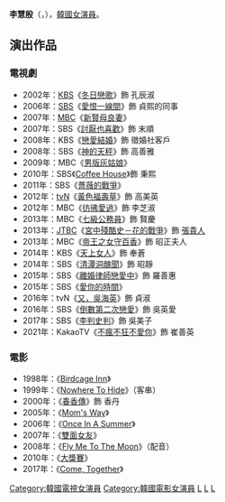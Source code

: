 {{藝人
| 姓名 = 李慧殷
| 類型 = 女演員
| 相片 = 
| 國籍 = {{KOR}}
| 出生日期 = {{birth_date_and_age|1973|5|23}}
| 出生地 = {{KOR}}[[仁川廣域市|仁川廣域市]]
| 語言 = [[韓語|韓語]]、[[英語|英語]]
| 教育程度 = [[中央大學_(韓國)|中央大學]]戲劇電影學[[學士|學士]]<br />[[中央大學_(韓國)|中央大學]]大學院戲劇電影學[[碩士|碩士]]
| 出道日期 = 1996年
| 經紀公司 = Jump Entertainment
}}

'''李慧殷'''（{{lang-ko|'''이혜은'''}}，{{bd|1973年|5月23日|}}），[[韓國|韓國]][[女演員|女演員]]。

== 演出作品 ==
=== 電視劇 ===
*2002年：[[韓國放送公社|KBS]]《[[冬日戀歌|冬日戀歌]]》飾 孔辰淑
*2006年：[[SBS_(韓國)|SBS]]《[[愛恨一線間|愛恨一線間]]》飾 貞熙的同事
*2007年：[[文化廣播_(韓國)|MBC]]《[[新賢母良妻|新賢母良妻]]》
*2007年：SBS《[[討厭也喜歡|討厭也喜歡]]》飾 末順
*2008年：KBS《[[戀愛結婚_(電視劇)|戀愛結婚]]》飾 徵婚社客戶
*2008年：SBS《[[神的天秤|神的天秤]]》飾 高善雅
*2009年：MBC《[[男版灰姑娘|男版灰姑娘]]》
*2010年：SBS《[[Coffee_House|Coffee House]]》飾 秉熙
*2011年：SBS《[[薔薇的戰爭|薔薇的戰爭]]》
*2012年：[[tvN|tvN]]《[[黃色福壽草|黃色福壽草]]》飾 高美英
*2012年：MBC《[[彷彿愛過|彷彿愛過]]》飾 李芝淑
*2013年：MBC《[[七級公務員_(電視劇)|七級公務員]]》飾 賢慶
*2013年：[[JTBC|JTBC]]《[[宮中殘酷史－花的戰爭|宮中殘酷史－花的戰爭]]》飾 [[貴人張氏_(朝鮮仁祖)|張貴人]]
*2013年：MBC《[[帝王之女守百香|帝王之女守百香]]》飾 昭正夫人
*2014年：KBS《[[天上女人|天上女人]]》飾 奉蒼
*2014年：SBS《[[清潭洞醜聞|清潭洞醜聞]]》飾 昭靜
*2015年：SBS《[[離婚律師戀愛中|離婚律師戀愛中]]》飾 羅善惠
*2015年：SBS《[[愛你的時間|愛你的時間]]》
*2016年：tvN《[[又，吳海英|又，吳海英]]》飾 貞淑
*2016年：SBS《[[倒數第二次戀愛_(韓國電視劇)|倒數第二次戀愛]]》飾 吳英愛
*2017年：SBS《[[李判史判|李判史判]]》飾 吳美子
*2021年：KakaoTV《[[不瘋不狂不愛你|不瘋不狂不愛你]]》飾 崔善英

=== 電影 ===
*1998年：《[[Birdcage_Inn|Birdcage Inn]]》
*1999年：《[[Nowhere_To_Hide|Nowhere To Hide]]》（客串）
*2000年：《[[春香傳_(2000年韓國電影)|春香傳]]》飾 香丹
*2005年：《[[Mom's_Way|Mom's Way]]》
*2006年：《[[Once_In_A_Summer|Once In A Summer]]》
*2007年：《[[雙面女友|雙面女友]]》
*2008年：《[[Fly_Me_To_The_Moon|Fly Me To The Moon]]》（配音）
*2010年：《[[大獎賽_(電影)|大獎賽]]》
*2017年：《[[Come,_Together|Come, Together]]》

{{青龍電影獎最佳女新人}}
{{Jump Entertainment}}
{{韓國電影評論家協會獎女子新人獎}}
{{DEFAULTSORT:Lee Hye Eun}}
[[Category:韓國電視女演員|Category:韓國電視女演員]]
[[Category:韓國電影女演員|Category:韓國電影女演員]]
[[Category:韓國中央大學校友|L]]
[[Category:仁川廣域市出身人物|L]]
[[Category:李姓|L]]